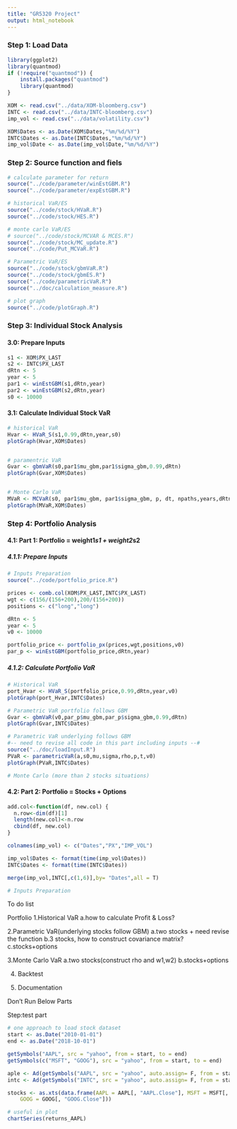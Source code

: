 ```yaml
---
title: "GR5320 Project"
output: html_notebook
---
```



### Step 1: Load Data
```r
library(ggplot2)
library(quantmod)
if (!require("quantmod")) {
    install.packages("quantmod")
    library(quantmod)
}
```

```r
XOM <- read.csv("../data/XOM-bloomberg.csv")
INTC <- read.csv("../data/INTC-bloomberg.csv")
imp_vol <- read.csv("../data/volatility.csv")

XOM$Dates <- as.Date(XOM$Dates,"%m/%d/%Y")
INTC$Dates <- as.Date(INTC$Dates,"%m/%d/%Y")
imp_vol$Date <- as.Date(imp_vol$Date,"%m/%d/%Y")
```

### Step 2: Source function and fiels 
```r
# calculate parameter for return
source("../code/parameter/winEstGBM.R")
source("../code/parameter/expEstGBM.R")

# historical VaR/ES
source("../code/stock/HVaR.R")
source("../code/stock/HES.R")

# monte carlo VaR/ES
# source("../code/stock/MCVAR & MCES.R")
source("../code/stock/MC_update.R")
source("../code/Put_MCVaR.R")

# Parametric VaR/ES
source("../code/stock/gbmVaR.R")
source("../code/stock/gbmES.R")
source("../code/parametricVaR.R")
source("../doc/calculation_measure.R")

# plot graph
source("../code/plotGraph.R")
```


### Step 3: Individual Stock Analysis

#### 3.0: Prepare Inputs
```r
s1 <- XOM$PX_LAST
s2 <- INTC$PX_LAST
dRtn <- 5
year <- 5
par1 <- winEstGBM(s1,dRtn,year)
par2 <- winEstGBM(s2,dRtn,year)
s0 <- 10000
```

#### 3.1: Calculate Individual Stock VaR
```r
# historical VaR  
Hvar <- HVaR_S(s1,0.99,dRtn,year,s0)
plotGraph(Hvar,XOM$Dates)


# paramentric VaR
Gvar <- gbmVaR(s0,par1$mu_gbm,par1$sigma_gbm,0.99,dRtn)
plotGraph(Gvar,XOM$Dates)


# Monte Carlo VaR
MVaR <- MCVaR(s0, par1$mu_gbm, par1$sigma_gbm, p, dt, npaths,years,dRtn)
plotGraph(MVaR,XOM$Dates)
```


### Step 4: Portfolio Analysis

#### 4.1: Part 1: Portfolio = weight1*s1 + weight2*s2
##### 4.1.1: Prepare Inputs
```r
# Inputs Preparation
source("../code/portfolio_price.R")

prices <- comb.col(XOM$PX_LAST,INTC$PX_LAST)
wgt <- c(156/(156+200),200/(156+200))
positions <- c("long","long") 

dRtn <- 5
year <- 5
v0 <- 10000

portfolio_price <- portfolio_px(prices,wgt,positions,v0)
par_p <- winEstGBM(portfolio_price,dRtn,year)
```

##### 4.1.2: Calculate Portfolio VaR
```r
# Historical VaR 
port_Hvar <- HVaR_S(portfolio_price,0.99,dRtn,year,v0)
plotGraph(port_Hvar,INTC$Dates)

# Parametric VaR portfolio follows GBM
Gvar <- gbmVaR(v0,par_p$mu_gbm,par_p$sigma_gbm,0.99,dRtn)
plotGraph(Gvar,INTC$Dates)

# Parametric VaR underlying follows GBM
#-- need to revise all code in this part including inputs --#
source("../doc/loadInput.R")
PVaR <- parametricVaR(a,s0,mu,sigma,rho,p,t,v0)
plotGraph(PVaR,INTC$Dates)

# Monte Carlo (more than 2 stocks situations)
```


#### 4.2: Part 2: Portfolio = Stocks + Options
```r
add.col<-function(df, new.col) {
  n.row<-dim(df)[1]
  length(new.col)<-n.row
  cbind(df, new.col)
}

colnames(imp_vol) <- c("Dates","PX","IMP_VOL")

imp_vol$Dates <- format(time(imp_vol$Dates))
INTC$Dates <- format(time(INTC$Dates))

merge(imp_vol,INTC[,c(1,6)],by= "Dates",all = T)
```



```r
# Inputs Preparation

```


To do list

Portfolio
1.Historical VaR
  a.how to calculate Profit & Loss?

2.Parametric VaR(underlying stocks follow GBM)
  a.two stocks + need revise the function
  b.3 stocks, how to construct covariance matrix?
  c.stocks+options


3.Monte Carlo VaR
  a.two stocks(construct rho and w1,w2)
  b.stocks+options
  
4. Backtest

5. Documentation






############################## Don't Run Below Parts #######################

#########################################################
Step:test part
```r
# one approach to load stock dataset
start <- as.Date("2010-01-01")
end <- as.Date("2018-10-01")

getSymbols("AAPL", src = "yahoo", from = start, to = end)
getSymbols(c("MSFT", "GOOG"), src = "yahoo", from = start, to = end)

aple <- Ad(getSymbols("AAPL", src = "yahoo", auto.assign= F, from = start))
intc <- Ad(getSymbols("INTC", src = "yahoo", auto.assign= F, from = start))

stocks <- as.xts(data.frame(AAPL = AAPL[, "AAPL.Close"], MSFT = MSFT[, "MSFT.Close"], 
    GOOG = GOOG[, "GOOG.Close"]))

# useful in plot
chartSeries(returns_AAPL)

```


